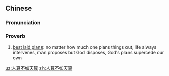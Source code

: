 ==Chinese==
{{zh-forms|type=11211}}

===Pronunciation===
{{zh-pron
|m=rén suàn 不rú tiān suàn
|cat=prov
}}

===Proverb===
{{zh-proverb}}

# [[best laid plans]]: no matter how much one plans things out, life always intervenes, man proposes but God disposes, God's plans supercede our own

[[uz:人算不如天算]]
[[zh:人算不如天算]]